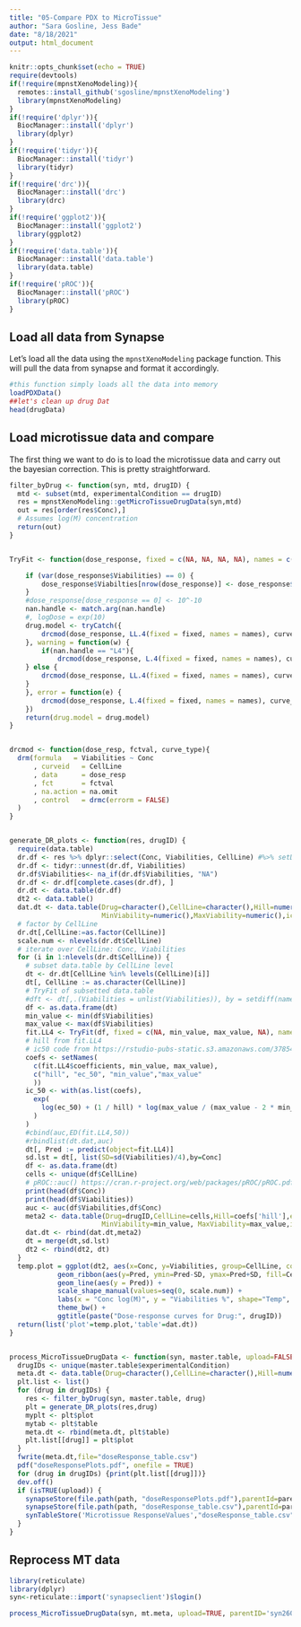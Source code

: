 ```yaml
---
title: "05-Compare PDX to MicroTissue"
author: "Sara Gosline, Jess Bade"
date: "8/18/2021"
output: html_document
---
```


```r
knitr::opts_chunk$set(echo = TRUE)
require(devtools)
if(!require(mpnstXenoModeling)){
  remotes::install_github('sgosline/mpnstXenoModeling')
  library(mpnstXenoModeling)
}
if(!require('dplyr')){
  BiocManager::install('dplyr')
  library(dplyr)
}
if(!require('tidyr')){
  BiocManager::install('tidyr')
  library(tidyr)
}
if(!require('drc')){
  BiocManager::install('drc')
  library(drc)
}
if(!require('ggplot2')){
  BiocManager::install('ggplot2')
  library(ggplot2)
}
if(!require('data.table')){
  BiocManager::install('data.table')
  library(data.table)
}
if(!require('pROC')){
  BiocManager::install('pROC')
  library(pROC)
}
```

## Load all data from Synapse

Let's load all the data using the `mpnstXenoModeling` package function. This will pull the data from synapse and format it accordingly.

```r
#this function simply loads all the data into memory
loadPDXData()
##let's clean up drug Dat
head(drugData)

```

## Load microtissue data and compare
The first thing we want to do is to load the microtissue data and carry out the bayesian correction. This is pretty straightforward.

```r

filter_byDrug <- function(syn, mtd, drugID) {
  mtd <- subset(mtd, experimentalCondition == drugID)
  res = mpnstXenoModeling::getMicroTissueDrugData(syn,mtd)
  out = res[order(res$Conc),]
  # Assumes log(M) concentration
  return(out)
}


TryFit <- function(dose_response, fixed = c(NA, NA, NA, NA), names = c(NA, NA, NA, NA), nan.handle = c("LL4", "L4"), curve_type){

    if (var(dose_response$Viabilities) == 0) {
        dose_response$Viabilties[nrow(dose_response)] <- dose_response$Viabilities[nrow(dose_response)] + 10^-10
    }
    #dose_response[dose_response == 0] <- 10^-10
    nan.handle <- match.arg(nan.handle)
    #, logDose = exp(10)
    drug.model <- tryCatch({
        drcmod(dose_response, LL.4(fixed = fixed, names = names), curve_type)
    }, warning = function(w) {
        if(nan.handle == "L4"){
            drcmod(dose_response, L.4(fixed = fixed, names = names), curve_type)
    } else {
        drcmod(dose_response, LL.4(fixed = fixed, names = names), curve_type)
    }
    }, error = function(e) {
        drcmod(dose_response, L.4(fixed = fixed, names = names), curve_type)
    })
    return(drug.model = drug.model)
}


drcmod <- function(dose_resp, fctval, curve_type){
  drm(formula   = Viabilities ~ Conc
      , curveid   = CellLine
      , data      = dose_resp
      , fct       = fctval
      , na.action = na.omit
      , control   = drmc(errorm = FALSE)
  )
}


generate_DR_plots <- function(res, drugID) {
  require(data.table)
  dr.df <- res %>% dplyr::select(Conc, Viabilities, CellLine) #%>% setDT()
  dr.df <- tidyr::unnest(dr.df, Viabilities)
  dr.df$Viabilities<- na_if(dr.df$Viabilities, "NA")
  dr.df <- dr.df[complete.cases(dr.df), ]
  dr.dt <- data.table(dr.df)
  dt2 <- data.table()
  dat.dt <- data.table(Drug=character(),CellLine=character(),Hill=numeric(),ec50=numeric(),
                       MinViability=numeric(),MaxViability=numeric(),ic50=numeric(),auc=numeric())
  # factor by CellLine
  dr.dt[,CellLine:=as.factor(CellLine)]
  scale.num <- nlevels(dr.dt$CellLine)
  # iterate over CellLine: Conc, Viabilities
  for (i in 1:nlevels(dr.dt$CellLine)) {
    # subset data.table by CellLine level
    dt <- dr.dt[CellLine %in% levels(CellLine)[i]]
    dt[, CellLine := as.character(CellLine)]
    # TryFit of subsetted data.table
    #dft <- dt[,.(Viabilities = unlist(Viabilities)), by = setdiff(names(dt), 'Viabilities')]
    df <- as.data.frame(dt)
    min_value <- min(df$Viabilities)
    max_value <- max(df$Viabilities)
    fit.LL4 <- TryFit(df, fixed = c(NA, min_value, max_value, NA), names = c("hill", "min_value", "max_value", "ec_50"), nan.handle = "L4", "CellLine")
    # hill from fit.LL4
    # ic50 code from https://rstudio-pubs-static.s3.amazonaws.com/378543_5b5bda32bf0541a485ccc49efbea680a.html
    coefs <- setNames(
      c(fit.LL4$coefficients, min_value, max_value),
      c("hill", "ec_50", "min_value","max_value"
      ))
    ic_50 <- with(as.list(coefs),
      exp(
        log(ec_50) + (1 / hill) * log(max_value / (max_value - 2 * min_value)) #log(ec_50)
      )
    )
    #cbind(auc,ED(fit.LL4,50))
    #rbindlist(dt.dat,auc)
    dt[, Pred := predict(object=fit.LL4)]
    sd.lst = dt[, list(SD=sd(Viabilities)/4),by=Conc]
    df <- as.data.frame(dt)
    cells <- unique(df$CellLine)
    # pROC::auc() https://cran.r-project.org/web/packages/pROC/pROC.pdf
    print(head(df$Conc))
    print(head(df$Viabilities))
    auc <- auc(df$Viabilities,df$Conc)
    meta2 <- data.table(Drug=drugID,CellLine=cells,Hill=coefs['hill'],ec50=coefs['ec_50'],
                       MinViability=min_value, MaxViability=max_value,ic50=ic_50,auc=as.numeric(auc))
    dat.dt <- rbind(dat.dt,meta2)
    dt = merge(dt,sd.lst)
    dt2 <- rbind(dt2, dt)
  }
  temp.plot = ggplot(dt2, aes(x=Conc, y=Viabilities, group=CellLine, color=CellLine, shape=CellLine)) +
            geom_ribbon(aes(y=Pred, ymin=Pred-SD, ymax=Pred+SD, fill=CellLine), alpha=0.2, color=NA) +
            geom_line(aes(y = Pred)) +
            scale_shape_manual(values=seq(0, scale.num)) +
            labs(x = "Conc log(M)", y = "Viabilities %", shape="Temp", color="Temp") +
            theme_bw() +
            ggtitle(paste("Dose-response curves for Drug:", drugID))
  return(list('plot'=temp.plot,'table'=dat.dt))
}


process_MicroTissueDrugData <- function(syn, master.table, upload=FALSE, path='.', parentID=NULL){
  drugIDs <- unique(master.table$experimentalCondition)
  meta.dt <- data.table(Drug=character(),CellLine=character(),Hill=numeric(),ec50=numeric(),MinViability=numeric(),MaxViability=numeric(),ic50=numeric(),auc=numeric())
  plt.list <- list()
  for (drug in drugIDs) {
    res <- filter_byDrug(syn, master.table, drug)
    plt = generate_DR_plots(res,drug)
    myplt <- plt$plot
    mytab <- plt$table
    meta.dt <- rbind(meta.dt, plt$table)
    plt.list[[drug]] = plt$plot
  }
  fwrite(meta.dt,file="doseResponse_table.csv")
  pdf("doseResponsePlots.pdf", onefile = TRUE)
  for (drug in drugIDs) {print(plt.list[[drug]])}
  dev.off()
  if (isTRUE(upload)) {
    synapseStore(file.path(path, "doseResponsePlots.pdf"),parentId=parentID)
    synapseStore(file.path(path, "doseResponse_table.csv"),parentId=parentID)
    synTableStore('Microtissue ResponseValues',"doseResponse_table.csv",parentId='syn21984813')
  }
}


```

## Reprocess MT data
```r
library(reticulate)
library(dplyr)
syn<-reticulate::import('synapseclient')$login()

process_MicroTissueDrugData(syn, mt.meta, upload=TRUE, parentID='syn26066928')
```
